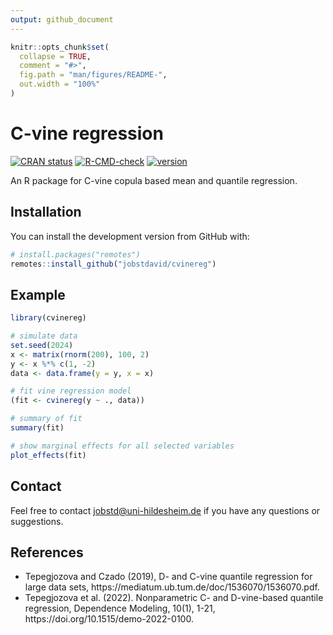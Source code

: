 ```yaml
---
output: github_document
---
```


```r
knitr::opts_chunk$set(
  collapse = TRUE,
  comment = "#>",
  fig.path = "man/figures/README-",
  out.width = "100%"
)
```

# C-vine regression

<!-- badges: start -->

[![CRAN status](https://www.r-pkg.org/badges/version/cvinereg)](https://CRAN.R-project.org/package=cvinereg) [![R-CMD-check](https://github.com/jobstdavid/cvinereg/workflows/R-CMD-check/badge.svg)](https://github.com/jobstdavid/cvinereg/actions) [![version](https://img.shields.io/badge/version-0.1.0-green.svg?style=flat)](https://github.com/jobstdavid/cvinereg)

<!-- badges: end -->

An R package for C-vine copula based mean and quantile regression.

## Installation

You can install the development version from GitHub with:

``` r
# install.packages("remotes")
remotes::install_github("jobstdavid/cvinereg")
```

## Example

```r
library(cvinereg)

# simulate data
set.seed(2024)
x <- matrix(rnorm(200), 100, 2)
y <- x %*% c(1, -2)
data <- data.frame(y = y, x = x)

# fit vine regression model
(fit <- cvinereg(y ~ ., data))

# summary of fit
summary(fit)

# show marginal effects for all selected variables
plot_effects(fit)
```

## Contact

Feel free to contact [jobstd\@uni-hildesheim.de](mailto:jobstd@uni-hildesheim.de) if you have any questions or suggestions.

## References

* Tepegjozova and Czado (2019), D- and C-vine quantile regression for large data sets, https://mediatum.ub.tum.de/doc/1536070/1536070.pdf.
* Tepegjozova et al. (2022). Nonparametric C- and D-vine-based quantile regression, Dependence Modeling, 10(1), 1-21, https://doi.org/10.1515/demo-2022-0100.
